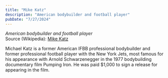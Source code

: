```yaml
---
title: "Mike Katz"
description: "American bodybuilder and football player"
pubDate: "7/27/2024"
---
```


*American bodybuilder and football player*  
Source (Wikipedia): [Mike Katz][1]

Michael Katz is a former American IFBB professional bodybuilder and former professional football player with the New York Jets, most famous for his appearance with Arnold Schwarzenegger in the 1977 bodybuilding documentary film Pumping Iron. He was paid $1,000 to sign a release for appearing in the film.

[1]: https://en.wikipedia.org/wiki/Mike_Katz
